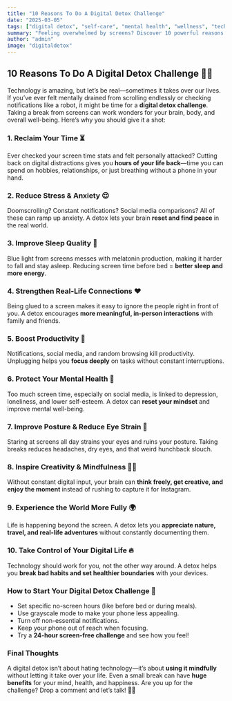 ```yaml
---
title: "10 Reasons To Do A Digital Detox Challenge"
date: "2025-03-05"
tags: ["digital detox", "self-care", "mental health", "wellness", "technology"]
summary: "Feeling overwhelmed by screens? Discover 10 powerful reasons to unplug and take back control of your focus, health, and happiness. From boosting mental clarity to improving sleep and strengthening real-life connections, a digital detox might be just what you need."
author: "admin"
image: "digitaldetox"
---
```



## 10 Reasons To Do A Digital Detox Challenge 📵✨

Technology is amazing, but let’s be real—sometimes it takes over our lives. If you’ve ever felt mentally drained from scrolling endlessly or checking notifications like a robot, it might be time for a **digital detox challenge**. Taking a break from screens can work wonders for your brain, body, and overall well-being. Here’s why you should give it a shot:

<CustomImage src="/images/digital-detox.jpg" alt="Digital Detox" width={800} height={600} />

### 1. Reclaim Your Time ⏳
Ever checked your screen time stats and felt personally attacked? Cutting back on digital distractions gives you **hours of your life back**—time you can spend on hobbies, relationships, or just breathing without a phone in your hand.

### 2. Reduce Stress & Anxiety 😌
Doomscrolling? Constant notifications? Social media comparisons? All of these can ramp up anxiety. A detox lets your brain **reset and find peace** in the real world.

### 3. Improve Sleep Quality 🌙
Blue light from screens messes with melatonin production, making it harder to fall and stay asleep. Reducing screen time before bed = **better sleep and more energy**.

### 4. Strengthen Real-Life Connections ❤️
Being glued to a screen makes it easy to ignore the people right in front of you. A detox encourages **more meaningful, in-person interactions** with family and friends.

### 5. Boost Productivity 🚀
Notifications, social media, and random browsing kill productivity. Unplugging helps you **focus deeply** on tasks without constant interruptions.

### 6. Protect Your Mental Health 🧠
Too much screen time, especially on social media, is linked to depression, loneliness, and lower self-esteem. A detox can **reset your mindset** and improve mental well-being.

### 7. Improve Posture & Reduce Eye Strain 👀
Staring at screens all day strains your eyes and ruins your posture. Taking breaks reduces headaches, dry eyes, and that weird hunchback slouch.

### 8. Inspire Creativity & Mindfulness 🎨🧘
Without constant digital input, your brain can **think freely, get creative, and enjoy the moment** instead of rushing to capture it for Instagram.

### 9. Experience the World More Fully 🌍
Life is happening beyond the screen. A detox lets you **appreciate nature, travel, and real-life adventures** without constantly documenting them.

### 10. Take Control of Your Digital Life 🔥
Technology should work for you, not the other way around. A detox helps you **break bad habits and set healthier boundaries** with your devices.

### How to Start Your Digital Detox Challenge 🛑
- Set specific no-screen hours (like before bed or during meals).
- Use grayscale mode to make your phone less appealing.
- Turn off non-essential notifications.
- Keep your phone out of reach when focusing.
- Try a **24-hour screen-free challenge** and see how you feel!

### Final Thoughts
A digital detox isn’t about hating technology—it’s about **using it mindfully** without letting it take over your life. Even a small break can have **huge benefits** for your mind, health, and happiness. Are you up for the challenge? Drop a comment and let’s talk! 💬✨
